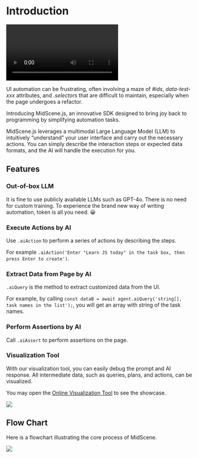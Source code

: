 # Introduction

<video controls>
  <source src="/MidScene_L.mp4" type="video/mp4" />
</video>

UI automation can be frustrating, often involving a maze of *#ids*, *data-test-xxx* attributes, and *.selectors* that are difficult to maintain, especially when the page undergoes a refactor.

Introducing MidScene.js, an innovative SDK designed to bring joy back to programming by simplifying automation tasks.

MidScene.js leverages a multimodal Large Language Model (LLM) to intuitively “understand” your user interface and carry out the necessary actions. You can simply describe the interaction steps or expected data formats, and the AI will handle the execution for you.

## Features

### Out-of-box LLM

It is fine to use publicly available LLMs such as GPT-4o. There is no need for custom training. To experience the brand new way of writing automation, token is all you need. 😀

### Execute Actions by AI

Use `.aiAction` to perform a series of actions by describing the steps.

For example `.aiAction('Enter "Learn JS today" in the task box, then press Enter to create')`.

### Extract Data from Page by AI

`.aiQuery` is the method to extract customized data from the UI.

For example, by calling `const dataB = await agent.aiQuery('string[], task names in the list');`, you will get an array with string of the task names.

### Perform Assertions by AI

Call `.aiAssert` to perform assertions on the page.

### Visualization Tool

With our visualization tool, you can easily debug the prompt and AI response. All intermediate data, such as queries, plans, and actions, can be visualized.

You may open the [Online Visualization Tool](/visualization/index.html) to see the showcase.

![](/Visualizer.gif)

## Flow Chart

Here is a flowchart illustrating the core process of MidScene.

![](/flow.png)